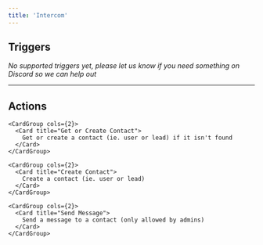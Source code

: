 ```yaml
---
title: 'Intercom'
---
```


## Triggers

*No supported triggers yet, please let us know if you need something on Discord so we can help out* 


---

## Actions


    <CardGroup cols={2}>
      <Card title="Get or Create Contact">
        Get or create a contact (ie. user or lead) if it isn't found
      </Card>
    </CardGroup>
  
    <CardGroup cols={2}>
      <Card title="Create Contact">
        Create a contact (ie. user or lead)
      </Card>
    </CardGroup>
  
    <CardGroup cols={2}>
      <Card title="Send Message">
        Send a message to a contact (only allowed by admins)
      </Card>
    </CardGroup>
  
